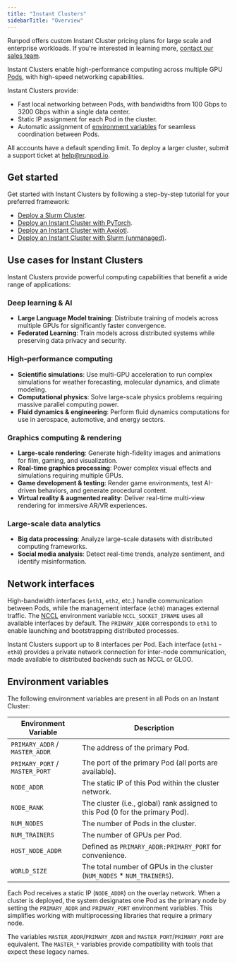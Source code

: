 ```yaml
---
title: "Instant Clusters"
sidebarTitle: "Overview"
---
```


<Tip>

Runpod offers custom Instant Cluster pricing plans for large scale and enterprise workloads. If you're interested in learning more, [contact our sales team](https://meetings.hubspot.com/runpodsales/runpod).

</Tip>

Instant Clusters enable high-performance computing across multiple GPU [Pods](/pods/overview), with high-speed networking capabilities.

Instant Clusters provide:

* Fast local networking between Pods, with bandwidths from 100 Gbps to 3200 Gbps within a single data center.
* Static IP assignment for each Pod in the cluster.
* Automatic assignment of [environment variables](#environment-variables) for seamless coordination between Pods.

<Info>

All accounts have a default spending limit. To deploy a larger cluster, submit a support ticket at [help@runpod.io](mailto:help@runpod.io).

</Info>

## Get started

Get started with Instant Clusters by following a step-by-step tutorial for your preferred framework:

* [Deploy a Slurm Cluster](/instant-clusters/slurm-clusters).
* [Deploy an Instant Cluster with PyTorch](/instant-clusters/pytorch).
* [Deploy an Instant Cluster with Axolotl](/instant-clusters/axolotl).
* [Deploy an Instant Cluster with Slurm (unmanaged)](/instant-clusters/slurm).

## Use cases for Instant Clusters

Instant Clusters provide powerful computing capabilities that benefit a wide range of applications:

### Deep learning & AI

* **Large Language Model training**: Distribute training of models across multiple GPUs for significantly faster convergence.
* **Federated Learning**: Train models across distributed systems while preserving data privacy and security.

### High-performance computing

* **Scientific simulations**: Use multi-GPU acceleration to run complex simulations for weather forecasting, molecular dynamics, and climate modeling.
* **Computational physics**: Solve large-scale physics problems requiring massive parallel computing power.
* **Fluid dynamics & engineering**: Perform fluid dynamics computations for use in aerospace, automotive, and energy sectors.

### Graphics computing & rendering

* **Large-scale rendering**: Generate high-fidelity images and animations for film, gaming, and visualization.
* **Real-time graphics processing**: Power complex visual effects and simulations requiring multiple GPUs.
* **Game development & testing**: Render game environments, test AI-driven behaviors, and generate procedural content.
* **Virtual reality & augmented reality**: Deliver real-time multi-view rendering for immersive AR/VR experiences.

### Large-scale data analytics

* **Big data processing**: Analyze large-scale datasets with distributed computing frameworks.
* **Social media analysis**: Detect real-time trends, analyze sentiment, and identify misinformation.

## Network interfaces

High-bandwidth interfaces (`eth1`, `eth2`, etc.) handle communication between Pods, while the management interface (`eth0`) manages external traffic. The [NCCL](https://developer.nvidia.com/nccl) environment variable `NCCL_SOCKET_IFNAME` uses all available interfaces by default. The `PRIMARY_ADDR` corresponds to `eth1` to enable launching and bootstrapping distributed processes.

Instant Clusters support up to 8 interfaces per Pod. Each interface (`eth1` - `eth8`) provides a private network connection for inter-node communication, made available to distributed backends such as NCCL or GLOO.

## Environment variables

The following environment variables are present in all Pods on an Instant Cluster:

| Environment Variable           | Description                                                                   |
| ------------------------------ | ----------------------------------------------------------------------------- |
| `PRIMARY_ADDR` / `MASTER_ADDR` | The address of the primary Pod.                                               |
| `PRIMARY_PORT` / `MASTER_PORT` | The port of the primary Pod (all ports are available).                        |
| `NODE_ADDR`                    | The static IP of this Pod within the cluster network.                         |
| `NODE_RANK`                    | The cluster (i.e., global) rank assigned to this Pod (0 for the primary Pod). |
| `NUM_NODES`                    | The number of Pods in the cluster.                                            |
| `NUM_TRAINERS`                 | The number of GPUs per Pod.                                                   |
| `HOST_NODE_ADDR`               | Defined as `PRIMARY_ADDR:PRIMARY_PORT` for convenience.                       |
| `WORLD_SIZE`                   | The total number of GPUs in the cluster (`NUM_NODES` \* `NUM_TRAINERS`).      |

Each Pod receives a static IP (`NODE_ADDR`) on the overlay network. When a cluster is deployed, the system designates one Pod as the primary node by setting the `PRIMARY_ADDR` and `PRIMARY_PORT` environment variables. This simplifies working with multiprocessing libraries that require a primary node.

The variables `MASTER_ADDR`/`PRIMARY_ADDR` and `MASTER_PORT`/`PRIMARY_PORT` are equivalent. The `MASTER_*` variables provide compatibility with tools that expect these legacy names.
